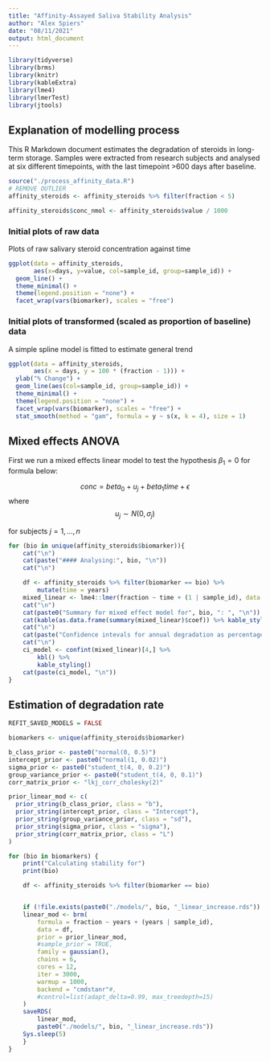```yaml
---
title: "Affinity-Assayed Saliva Stability Analysis"
author: "Alex Spiers"
date: "08/11/2021"
output: html_document
---
```


```r
library(tidyverse)
library(brms)
library(knitr)
library(kableExtra)
library(lme4)
library(lmerTest)
library(jtools)
```

## Explanation of modelling process

This R Markdown document estimates the degradation of steroids in long-term
storage. Samples were extracted from research subjects and analysed at 
six different timepoints, with the last timepoint >600 days after baseline.

```r

source("./process_affinity_data.R")
# REMOVE OUTLIER
affinity_steroids <- affinity_steroids %>% filter(fraction < 5)

affinity_steroids$conc_nmol <- affinity_steroids$value / 1000
```

### Initial plots of raw data

Plots of raw salivary steroid concentration against time

```r
ggplot(data = affinity_steroids,
       aes(x=days, y=value, col=sample_id, group=sample_id)) +
  geom_line() +
  theme_minimal() +
  theme(legend.position = "none") +
  facet_wrap(vars(biomarker), scales = "free")
```

### Initial plots of transformed (scaled as proportion of baseline) data

A simple spline model is fitted to estimate general trend

```r
ggplot(data = affinity_steroids,
       aes(x = days, y = 100 * (fraction - 1))) +
  ylab("% Change") +
  geom_line(aes(col=sample_id, group=sample_id)) +
  theme_minimal() +
  theme(legend.position = "none") +
  facet_wrap(vars(biomarker), scales = "free") +
  stat_smooth(method = "gam", formula = y ~ s(x, k = 4), size = 1)
```

## Mixed effects ANOVA
First we run a mixed effects linear model to test the hypothesis $\beta_1 = 0$ for formula below:

$$conc = beta_0 + u_j + beta_1time + \epsilon$$
where $$u_j \sim N(0, \sigma_j)$$

for subjects $j = 1, ... ,n$

```r
for (bio in unique(affinity_steroids$biomarker)){
    cat("\n")
    cat(paste("#### Analysing:", bio, "\n"))
    cat("\n")

    df <- affinity_steroids %>% filter(biomarker == bio) %>%
        mutate(time = years)
    mixed_linear <- lme4::lmer(fraction ~ time + (1 | sample_id), data = df)
    cat("\n")
    cat(paste0("Summary for mixed effect model for", bio, ": ", "\n"))
    cat(kable(as.data.frame(summary(mixed_linear)$coef)) %>% kable_styling())
    cat("\n")
    cat(paste("Confidence intevals for annual degradation as percentage: \n"))
    cat("\n")
    ci_model <- confint(mixed_linear)[4,] %>%
        kbl() %>%
        kable_styling()
    cat(paste(ci_model, "\n"))
}
```

## Estimation of degradation rate

<!-- Only run code chunk if models are NOT all fitted --> 

```r

REFIT_SAVED_MODELS = FALSE

biomarkers <- unique(affinity_steroids$biomarker)

b_class_prior <- paste0("normal(0, 0.5)")
intercept_prior <- paste0("normal(1, 0.02)")
sigma_prior <- paste0("student_t(4, 0, 0.2)")
group_variance_prior <- paste0("student_t(4, 0, 0.1)")
corr_matrix_prior <- "lkj_corr_cholesky(2)"

prior_linear_mod <- c(
  prior_string(b_class_prior, class = "b"),
  prior_string(intercept_prior, class = "Intercept"),
  prior_string(group_variance_prior, class = "sd"),
  prior_string(sigma_prior, class = "sigma"),
  prior_string(corr_matrix_prior, class = "L")
)

for (bio in biomarkers) {
    print("Calculating stability for")
    print(bio)

    df <- affinity_steroids %>% filter(biomarker == bio)


    if (!file.exists(paste0("./models/", bio, "_linear_increase.rds")) | REFIT_SAVED_MODELS){
    linear_mod <- brm(
        formula = fraction ~ years + (years | sample_id),
        data = df,
        prior = prior_linear_mod,
        #sample_prior = TRUE,
        family = gaussian(),
        chains = 6,
        cores = 12,
        iter = 3000,
        warmup = 1000,
        backend = "cmdstanr"#,
        #control=list(adapt_delta=0.99, max_treedepth=15)
    )
    saveRDS(
        linear_mod,
        paste0("./models/", bio, "_linear_increase.rds"))
    Sys.sleep(5)
    }
}
```

<!-- Only run this section if models are already fitted --> 
